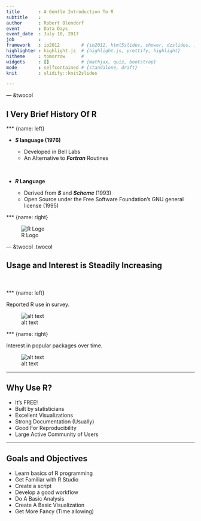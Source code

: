 ```yaml
---
title       : A Gentle Introduction To R
subtitle    : 
author      : Robert Olendorf
event       : Data Days
event_date  : July 10, 2017
job         : 
framework   : io2012        # {io2012, html5slides, shower, dzslides, ...}
highlighter : highlight.js  # {highlight.js, prettify, highlight}
hitheme     : tomorrow      # 
widgets     : []            # {mathjax, quiz, bootstrap}
mode        : selfcontained # {standalone, draft}
knit        : slidify::knit2slides

---
```


--- &twocol 

## I Very Brief History Of R  

*** {name: left}

- **_S_ language (1976)**
  - Developed in Bell Labs
  - An Alternative to **_Fortran_** Routines
  
  <br/>
  
- **_R_ Language**
  - Derived from **_S_** and **_Scheme_** (1993)
  - Open Source under the Free Software Foundation's GNU general license (1995)

*** {name: right}

  ![R Logo](assets/img/rlogo.png "R Logo")


--- &twocol .twocol

## Usage and Interest is Steadily Increasing

<br/>
<br/>
*** {name: left}
  
  Reported R use in survey.
  
  ![alt text](assets/img/r_use.png "R use by data scientists")

*** {name: right}
  
  Interest in popular packages over time.
   
  ![alt text](assets/img/rpopularity.png "R Citations")

---

## Why Use R?

- It's FREE!
- Built by statisticians
- Excellent Visualizations
- Strong Documentation (Usually)
- Good For Reproducibility
- Large Active Community of Users

---

## Goals and Objectives

- Learn basics of R programming
- Get Familiar with R Studio
- Create a script
- Develop a good workflow
- Do A Basic Analysis
- Create A Basic Visualization
- Get More Fancy (Time allowing)



